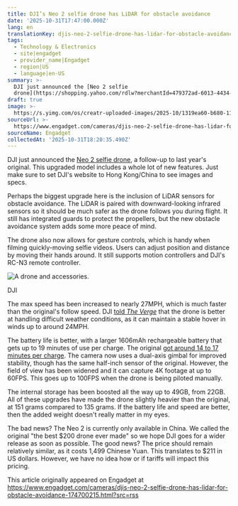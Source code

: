 ```yaml
---
title: DJI’s Neo 2 selfie drone has LiDAR for obstacle avoidance
date: '2025-10-31T17:47:00.000Z'
lang: en
translationKey: djis-neo-2-selfie-drone-has-lidar-for-obstacle-avoidance
tags:
  - Technology & Electronics
  - site|engadget
  - provider_name|Engadget
  - region|US
  - language|en-US
summary: >-
  DJI just announced the [Neo 2 selfie
  drone](https://shopping.yahoo.com/rdlw?merchantId=479372ad-6013-4434-bdb7-ebc5486af4cc&siteId=us-engadget&pageId=1p-autolin...
draft: true
image: >-
  https://s.yimg.com/os/creatr-uploaded-images/2025-10/1319ea60-b680-11f0-9fff-c98b79a15666
sourceUrl: >-
  https://www.engadget.com/cameras/djis-neo-2-selfie-drone-has-lidar-for-obstacle-avoidance-174700215.html?src=rss
sourceName: Engadget
collectedAt: '2025-10-31T18:20:35.490Z'
---
```

DJI just announced the [Neo 2 selfie drone](https://shopping.yahoo.com/rdlw?merchantId=479372ad-6013-4434-bdb7-ebc5486af4cc&siteId=us-engadget&pageId=1p-autolink&contentUuid=0e76afb6-949b-498d-80ea-bb350d7e93e4&featureId=text-link&merchantName=DJI&linkText=Neo+2+selfie+drone&custData=eyJzb3VyY2VOYW1lIjoiV2ViLURlc2t0b3AtVmVyaXpvbiIsImxhbmRpbmdVcmwiOiJodHRwczovL3N0b3JlLmRqaS5jb20vaGstZW4vcHJvZHVjdC9kamktbmVvLTI_dmlkPTIwNDgzMSIsImNvbnRlbnRVdWlkIjoiMGU3NmFmYjYtOTQ5Yi00OThkLTgwZWEtYmIzNTBkN2U5M2U0Iiwib3JpZ2luYWxVcmwiOiJodHRwczovL3N0b3JlLmRqaS5jb20vaGstZW4vcHJvZHVjdC9kamktbmVvLTI_dmlkPTIwNDgzMSJ9&signature=AQAAATy8sQozAEA4XNh1HV7Z6Cz7d0wrAsZOZbAlGlI_0bdw&gcReferrer=https%3A%2F%2Fstore.dji.com%2Fhk-en%2Fproduct%2Fdji-neo-2%3Fvid%3D204831), a follow-up to last year's original. This upgraded model includes a whole lot of new features. Just make sure to set DJI's website to Hong Kong/China to see images and specs. 

Perhaps the biggest upgrade here is the inclusion of LiDAR sensors for obstacle avoidance. The LiDAR is paired with downward-looking infrared sensors so it should be much safer as the drone follows you during flight. It still has integrated guards to protect the propellers, but the new obstacle avoidance system adds some more peace of mind.

The drone also now allows for gesture controls, which is handy when filming quickly-moving selfie videos. Users can adjust position and distance by moving their hands around. It still supports motion controllers and DJI's RC-N3 remote controller.

![A drone and accessories.](https://s.yimg.com/os/creatr-uploaded-images/2025-10/1319ea60-b680-11f0-9fff-c98b79a15666)

DJI

The max speed has been increased to nearly 27MPH, which is much faster than the original's follow speed. DJI [told _The Verge_](https://www.theverge.com/news/810125/dji-neo-2-selfie-drone-gestures-lidar-obstacle-avoidance-gesture-control) that the drone is better at handling difficult weather conditions, as it can maintain a stable hover in winds up to around 24MPH.

The battery life is better, with a larger 1606mAh rechargeable battery that gets up to 19 minutes of use per charge. The original [got around 14 to 17 minutes per charge](https://www.engadget.com/cameras/dji-neo-review-the-best-200-drone-ever-made-010032884.html). The camera now uses a dual-axis gimbal for improved stability, though has the same half-inch sensor of the original. However, the field of view has been widened and it can capture 4K footage at up to 60FPS. This goes up to 100FPS when the drone is being piloted manually.

The internal storage has been boosted all the way up to 49GB, from 22GB. All of these upgrades have made the drone slightly heavier than the original, at 151 grams compared to 135 grams. If the battery life and speed are better, then the added weight doesn't really matter in my eyes.

The bad news? The Neo 2 is currently only available in China. We called the original "the best $200 drone ever made" so we hope DJI goes for a wider release as soon as possible. The good news? The price should remain relatively similar, as it costs 1,499 Chinese Yuan. This translates to $211 in US dollars. However, we have no idea how or if tariffs will impact this pricing.

This article originally appeared on Engadget at https://www.engadget.com/cameras/djis-neo-2-selfie-drone-has-lidar-for-obstacle-avoidance-174700215.html?src=rss
